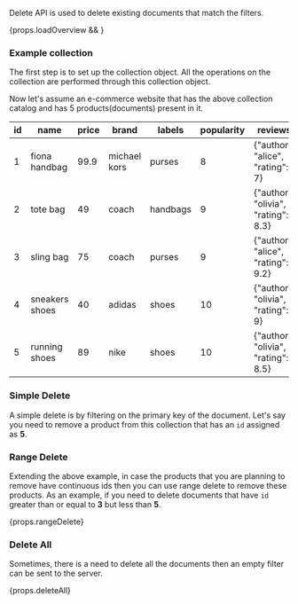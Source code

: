 
Delete API is used to delete existing documents that match the filters.

<div>{props.loadOverview && <DeleteSpecs />}</div>

### Example collection

The first step is to set up the collection object. All the operations on
the collection are performed through this collection object.

<AsyncCodeBlock
  codeLang={props.codeLang}
  defaultExample={props.createCollection}
  asyncExample={props.asyncCreateCollection}
/>

Now let's assume an e-commerce website that has the above collection catalog and has 5 products(documents) present in it.

| id  | name           | price | brand        | labels   | popularity | reviews                             |
| --- | -------------- | ----- | ------------ | -------- | ---------- | ----------------------------------- |
| 1   | fiona handbag  | 99.9  | michael kors | purses   | 8          | {"author": "alice", "rating": 7}    |
| 2   | tote bag       | 49    | coach        | handbags | 9          | {"author": "olivia", "rating": 8.3} |
| 3   | sling bag      | 75    | coach        | purses   | 9          | {"author": "alice", "rating": 9.2}  |
| 4   | sneakers shoes | 40    | adidas       | shoes    | 10         | {"author": "olivia", "rating": 9}   |
| 5   | running shoes  | 89    | nike         | shoes    | 10         | {"author": "olivia", "rating": 8.5} |

### Simple Delete

A simple delete is by filtering on the primary key of the document. Let's say you need to remove a product
from this collection that has an `id` assigned as **5**.

<AsyncCodeBlock
  codeLang={props.codeLang}
  defaultExample={props.simpleDelete}
  asyncExample={props.asyncSimpleDelete}
/>

### Range Delete

Extending the above example, in case the products that you are planning to remove have continuous ids then you can
use range delete to remove these products. As an example, if you need to delete documents that have `id` greater
than or equal to **3** but less than **5**.

<CodeBlock language={props.codeLang}>{props.rangeDelete}</CodeBlock>

### Delete All

Sometimes, there is a need to delete all the documents then an empty filter can be sent to the server.

<CodeBlock language={props.codeLang}>{props.deleteAll}</CodeBlock>
